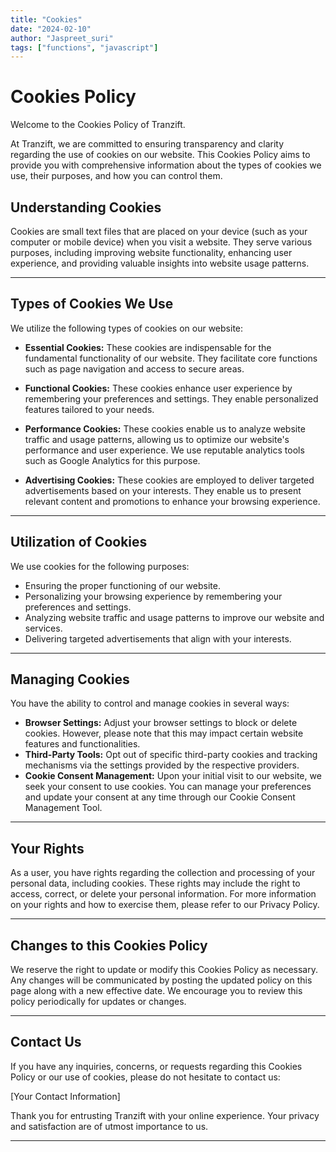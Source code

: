 ```yaml
---
title: "Cookies"
date: "2024-02-10"
author: "Jaspreet_suri"
tags: ["functions", "javascript"]
---
```


# Cookies Policy

Welcome to the Cookies Policy of Tranzift.

At Tranzift, we are committed to ensuring transparency and clarity regarding the use of cookies on our website. This Cookies Policy aims to provide you with comprehensive information about the types of cookies we use, their purposes, and how you can control them.

## Understanding Cookies

Cookies are small text files that are placed on your device (such as your computer or mobile device) when you visit a website. They serve various purposes, including improving website functionality, enhancing user experience, and providing valuable insights into website usage patterns.

---

## Types of Cookies We Use

We utilize the following types of cookies on our website:

- **Essential Cookies:** These cookies are indispensable for the fundamental functionality of our website. They facilitate core functions such as page navigation and access to secure areas.

- **Functional Cookies:** These cookies enhance user experience by remembering your preferences and settings. They enable personalized features tailored to your needs.

- **Performance Cookies:** These cookies enable us to analyze website traffic and usage patterns, allowing us to optimize our website's performance and user experience. We use reputable analytics tools such as Google Analytics for this purpose.

- **Advertising Cookies:** These cookies are employed to deliver targeted advertisements based on your interests. They enable us to present relevant content and promotions to enhance your browsing experience.

---

## Utilization of Cookies

We use cookies for the following purposes:

- Ensuring the proper functioning of our website.
- Personalizing your browsing experience by remembering your preferences and settings.
- Analyzing website traffic and usage patterns to improve our website and services.
- Delivering targeted advertisements that align with your interests.

---

## Managing Cookies

You have the ability to control and manage cookies in several ways:

- **Browser Settings:** Adjust your browser settings to block or delete cookies. However, please note that this may impact certain website features and functionalities.
- **Third-Party Tools:** Opt out of specific third-party cookies and tracking mechanisms via the settings provided by the respective providers.
- **Cookie Consent Management:** Upon your initial visit to our website, we seek your consent to use cookies. You can manage your preferences and update your consent at any time through our Cookie Consent Management Tool.

---

## Your Rights

As a user, you have rights regarding the collection and processing of your personal data, including cookies. These rights may include the right to access, correct, or delete your personal information. For more information on your rights and how to exercise them, please refer to our Privacy Policy.

---

## Changes to this Cookies Policy

We reserve the right to update or modify this Cookies Policy as necessary. Any changes will be communicated by posting the updated policy on this page along with a new effective date. We encourage you to review this policy periodically for updates or changes.

---

## Contact Us

If you have any inquiries, concerns, or requests regarding this Cookies Policy or our use of cookies, please do not hesitate to contact us:

[Your Contact Information]

Thank you for entrusting Tranzift with your online experience. Your privacy and satisfaction are of utmost importance to us.

---
